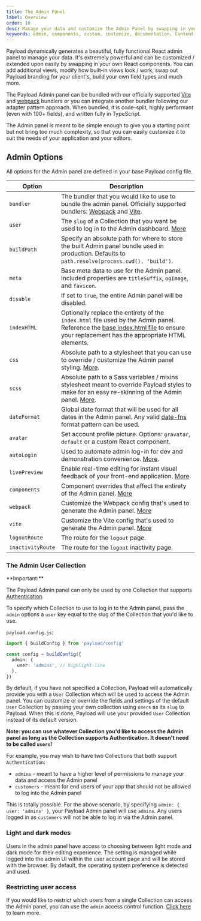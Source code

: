 ```yaml
---
title: The Admin Panel
label: Overview
order: 10
desc: Manage your data and customize the Admin Panel by swapping in your own React components. Create, modify or remove views, fields, styles and much more.
keywords: admin, components, custom, customize, documentation, Content Management System, cms, headless, javascript, node, react, express
---
```


Payload dynamically generates a beautiful, fully functional React admin panel to manage your data. It's extremely powerful and can be customized / extended upon easily by swapping in your own React components. You can add additional views, modify how built-in views look / work, swap out Payload branding for your client's, build your own field types and much more.

The Payload Admin panel can be bundled with our officially supported [Vite](/docs/admin/vite) and [webpack](/docs/admin/webpack) bundlers or you can integrate another bundler following our adapter pattern approach.
When bundled, it is code-split, highly performant (even with 100+ fields), and written fully in TypeScript.

<Banner type="success">
  The Admin panel is meant to be simple enough to give you a starting point but not bring too much
  complexity, so that you can easily customize it to suit the needs of your application and your
  editors.
</Banner>

<LightDarkImage
  srcLight="https://payloadcms.com/images/docs/admin.jpg"
  srcDark="https://payloadcms.com/images/docs/admin-dark.jpg"
  alt="Admin panel with collapsible sidebar"
  caption="Redesigned admin panel with a collapsible sidebar that's open by default, providing greater extensibility and enhanced horizontal real estate."
/>

## Admin Options

All options for the Admin panel are defined in your base Payload config file.

| Option            | Description                                                                                                                                                                                                                                                                 |
| ----------------- | --------------------------------------------------------------------------------------------------------------------------------------------------------------------------------------------------------------------------------------------------------------------------- |
| `bundler`         | The bundler that you would like to use to bundle the admin panel. Officially supported bundlers: [Webpack](/docs/admin/webpack) and [Vite](/docs/admin/vite).                                                                                                               |
| `user`            | The `slug` of a Collection that you want be used to log in to the Admin dashboard. [More](/docs/admin/overview#the-admin-user-collection)                                                                                                                                   |
| `buildPath`       | Specify an absolute path for where to store the built Admin panel bundle used in production. Defaults to `path.resolve(process.cwd(), 'build')`.                                                                                                                            |
| `meta`            | Base meta data to use for the Admin panel. Included properties are `titleSuffix`, `ogImage`, and `favicon`.                                                                                                                                                                 |
| `disable`         | If set to `true`, the entire Admin panel will be disabled.                                                                                                                                                                                                                  |
| `indexHTML`       | Optionally replace the entirety of the `index.html` file used by the Admin panel. Reference the [base index.html file](https://github.com/payloadcms/payload/blob/main/packages/payload/src/admin/index.html) to ensure your replacement has the appropriate HTML elements. |
| `css`             | Absolute path to a stylesheet that you can use to override / customize the Admin panel styling. [More](/docs/admin/customizing-css).                                                                                                                                        |
| `scss`            | Absolute path to a Sass variables / mixins stylesheet meant to override Payload styles to make for an easy re-skinning of the Admin panel. [More](/docs/admin/customizing-css#overriding-scss-variables).                                                                   |
| `dateFormat`      | Global date format that will be used for all dates in the Admin panel. Any valid [date-fns](https://date-fns.org/) format pattern can be used.                                                                                                                              |
| `avatar`          | Set account profile picture. Options: `gravatar`, `default` or a custom React component.                                                                                                                                                                                    |
| `autoLogin`       | Used to automate admin log-in for dev and demonstration convenience. [More](/docs/authentication/config).                                                                                                                                                                   |
| `livePreview`     | Enable real-time editing for instant visual feedback of your front-end application. [More](/docs/live-preview/overview).                                                                                                                                                    |
| `components`      | Component overrides that affect the entirety of the Admin panel. [More](/docs/admin/components)                                                                                                                                                                             |
| `webpack`         | Customize the Webpack config that's used to generate the Admin panel. [More](/docs/admin/webpack)                                                                                                                                                                           |
| `vite`            | Customize the Vite config that's used to generate the Admin panel. [More](/docs/admin/vite)                                                                                                                                                                                 |
| `logoutRoute`     | The route for the `logout` page.                                                                                                                                                                                                                                            |
| `inactivityRoute` | The route for the `logout` inactivity page.                                                                                                                                                                                                                                 |

### The Admin User Collection

<Banner type="warning">
  **Important:**

  The Payload Admin panel can only be used by one Collection that supports
  [Authentication](/docs/authentication/overview).
</Banner>

To specify which Collection to use to log in to the Admin panel, pass the `admin` options a `user` key equal to the slug of the Collection that you'd like to use.

`payload.config.js`:

```ts
import { buildConfig } from 'payload/config'

const config = buildConfig({
  admin: {
    user: 'admins', // highlight-line
  },
})
```

By default, if you have not specified a Collection, Payload will automatically provide you with a `User` Collection which will be used to access the Admin panel. You can customize or override the fields and settings of the default `User` Collection by passing your own collection using `users` as its `slug` to Payload. When this is done, Payload will use your provided `User` Collection instead of its default version.

**Note: you can use whatever Collection you'd like to access the Admin panel as long as the Collection supports Authentication. It doesn't need to be called `users`!**

For example, you may wish to have two Collections that both support `Authentication`:

- `admins` - meant to have a higher level of permissions to manage your data and access the Admin panel
- `customers` - meant for end users of your app that should not be allowed to log into the Admin panel

This is totally possible. For the above scenario, by specifying `admin: { user: 'admins' }`, your Payload Admin panel will use `admins`. Any users logged in as `customers` will not be able to log in via the Admin panel.

### Light and dark modes

Users in the admin panel have access to choosing between light mode and dark mode for their editing experience. The setting is managed while logged into the admin UI within the user account page and will be stored with the browser. By default, the operating system preference is detected and used.

### Restricting user access

If you would like to restrict which users from a single Collection can access the Admin panel, you can use the `admin` access control function. [Click here](/docs/access-control/overview#admin) to learn more.
